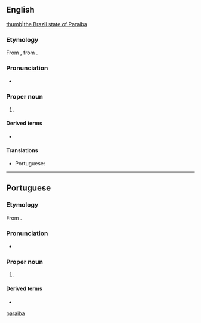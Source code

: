 ==English==
{{wikipedia}}
[[file:brazil State Paraiba.svg|thumb|the Brazil state of Paraiba]]

===Etymology===
From {{bor|en|pt|Paraíba}}, from {{der|en|tpw|pa'ra a'íba||bad for navigation}}.

===Pronunciation===
* {{IPA|/pɑːɹaɪˈiːbə/|lang=en}}

===Proper noun===
{{en-proper noun}}

# {{place:Brazil/state|en|capital=João Pessoa|region=Northeast Region}}

====Derived terms====
* {{l|en|Paraiba tourmaline}}

====Translations====
{{trans-top|a state in north-eastern Brazil}}
* Portuguese: {{t+|pt|Paraíba|f}}
{{trans-mid}}
{{trans-bottom}}

[[Category:English terms spelled with Í|paraiba]]

----

==Portuguese==

===Etymology===
From {{bor|pt|tpw|pa'ra a'íba||bad for navigation}}.

===Pronunciation===
* {{a|Brazil}} {{IPA|/ˌpa.ɾa.ˈi.bɐ/|lang=pt}}

===Proper noun===
{{pt-proper noun|f}}

# {{place|pt|state|macroregion/pt:Northeast Region|c/pt:Brazil|capital=pt:João Pessoa}}
#: {{syn|pt|PB|q1=abbreviation}}

====Derived terms====
* {{l|pt|paraibano}}